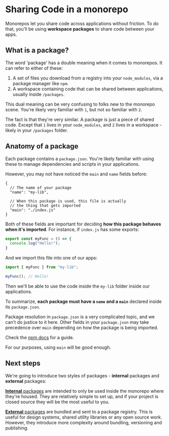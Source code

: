 
# Sharing Code in a monorepo

Monorepos let you share code across applications without friction. To do that, you'll be using **workspace packages** to share code between your apps.

## What is a package?

The word 'package' has a double meaning when it comes to monorepos. It can refer to either of these:

1. A set of files you download from a registry into your `node_modules`, via a package manager like `npm`.
2. A workspace containing code that can be shared between applications, usually inside `/packages`.

This dual meaning can be very confusing to folks new to the monorepo scene. You're likely very familiar with `1`, but not so familiar with `2`.

The fact is that they're very similar. A package is just a piece of shared code. Except that `1` lives in your `node_modules`, and `2` lives in a workspace - likely in your `/packages` folder.

## Anatomy of a package

Each package contains a `package.json`. You're likely familiar with using these to manage dependencies and scripts in your applications.

However, you may not have noticed the `main` and `name` fields before:

```jsonc filename="packages/my-lib/package.json"
{
  // The name of your package
  "name": "my-lib",

  // When this package is used, this file is actually
  // the thing that gets imported
  "main": "./index.js"
}
```

Both of these fields are important for deciding **how this package behaves when it's imported**. For instance, if `index.js` has some exports:

```js filename="packages/my-lib/index.js"
export const myFunc = () => {
  console.log("Hello!");
}
```

And we import this file into one of our apps:

```ts filename="apps/web/pages/index.jsx"
import { myFunc } from "my-lib";

myFunc(); // Hello!
```

Then we'll be able to use the code inside the `my-lib` folder inside our applications.

To summarize, **each package must have a `name` and a `main`** declared inside its `package.json`.

<Callout type="info">

Package resolution in `package.json` is a very complicated topic, and we can't do justice to it here. Other fields in your `package.json` may take precedence over `main` depending on how the package is being imported.

Check the [npm docs](https://docs.npmjs.com/cli/v8/configuring-npm/package-json#main) for a guide.

For our purposes, using `main` will be good enough.

</Callout>

## Next steps

We're going to introduce two styles of packages - **internal** packages and **external** packages:

[**Internal** packages](/docs/handbook/sharing-code/internal-packages) are intended to only be used inside the monorepo where they're housed. They are relatively simple to set up, and if your project is closed source they will be the most useful to you.

[**External** packages](/docs/handbook/sharing-code/external-packages) are bundled and sent to a package registry. This is useful for design systems, shared utility libraries or any open source work. However, they introduce more complexity around bundling, versioning and publishing.
